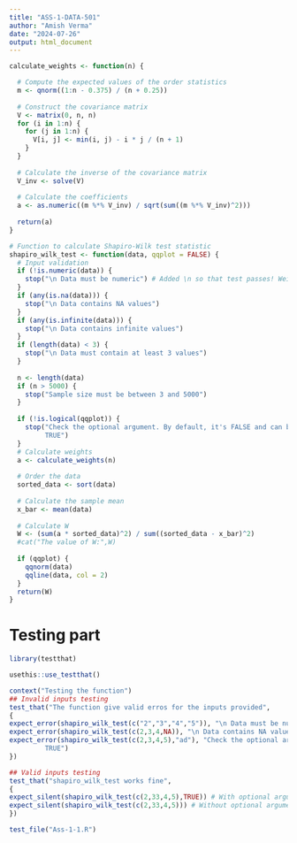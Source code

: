 ```yaml
---
title: "ASS-1-DATA-501"
author: "Amish Verma"
date: "2024-07-26"
output: html_document
---
```


```r
calculate_weights <- function(n) {

  # Compute the expected values of the order statistics
  m <- qnorm((1:n - 0.375) / (n + 0.25))
  
  # Construct the covariance matrix
  V <- matrix(0, n, n)
  for (i in 1:n) {
    for (j in 1:n) {
      V[i, j] <- min(i, j) - i * j / (n + 1)
    }
  }
  
  # Calculate the inverse of the covariance matrix
  V_inv <- solve(V)
  
  # Calculate the coefficients
  a <- as.numeric((m %*% V_inv) / sqrt(sum((m %*% V_inv)^2)))
  
  return(a)
}

# Function to calculate Shapiro-Wilk test statistic
shapiro_wilk_test <- function(data, qqplot = FALSE) {
  # Input validation
  if (!is.numeric(data)) {
    stop("\n Data must be numeric") # Added \n so that test passes! Weird stuff to catch
  }
  if (any(is.na(data))) {
    stop("\n Data contains NA values")
  }
  if (any(is.infinite(data))) {
    stop("\n Data contains infinite values")
  }
  if (length(data) < 3) {
    stop("\n Data must contain at least 3 values")
  }
  
  n <- length(data)
  if (n > 5000) {
    stop("Sample size must be between 3 and 5000")
  }
  
  if (!is.logical(qqplot)) {
    stop("Check the optional argument. By default, it's FALSE and can be set to
         TRUE")
  }
  # Calculate weights
  a <- calculate_weights(n)
  
  # Order the data
  sorted_data <- sort(data)
  
  # Calculate the sample mean
  x_bar <- mean(data)
  
  # Calculate W
  W <- (sum(a * sorted_data)^2) / sum((sorted_data - x_bar)^2)
  #cat("The value of W:",W)
  
  if (qqplot) {
    qqnorm(data)
    qqline(data, col = 2)
  }
  return(W)
}
```


# Testing part

```r
library(testthat)

usethis::use_testthat()
```



```r
context("Testing the function")
## Invalid inputs testing
test_that("The function give valid erros for the inputs provided",
{
expect_error(shapiro_wilk_test(c("2","3","4","5")), "\n Data must be numeric")
expect_error(shapiro_wilk_test(c(2,3,4,NA)), "\n Data contains NA values")
expect_error(shapiro_wilk_test(c(2,3,4,5),"ad"), "Check the optional argument. By default, it's FALSE and can be set to
         TRUE")
})


```

```r

## Valid inputs testing
test_that("shapiro_wilk_test works fine",
{
expect_silent(shapiro_wilk_test(c(2,33,4,5),TRUE)) # With optional argument
expect_silent(shapiro_wilk_test(c(2,33,4,5))) # Without optional argument
})
```


```r
test_file("Ass-1-1.R")
```

